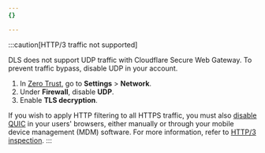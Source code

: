 ```yaml
---
{}

---
```


:::caution[HTTP/3 traffic not supported]

DLS does not support UDP traffic with Cloudflare Secure Web Gateway. To prevent traffic bypass, disable UDP in your account.

1. In [Zero Trust](https://one.dash.cloudflare.com), go to **Settings** > **Network**.
2. Under **Firewall**, disable **UDP**.
3. Enable **TLS decryption**.

If you wish to apply HTTP filtering to all HTTPS traffic, you must also [disable QUIC](/cloudflare-one/policies/gateway/http-policies/http3/#prevent-inspection-bypass) in your users' browsers, either manually or through your mobile device management (MDM) software. For more information, refer to [HTTP/3 inspection](/cloudflare-one/policies/gateway/http-policies/http3/). 
:::
